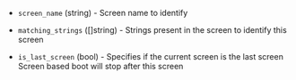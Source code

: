 <!-- Code generated from the comments of the SingleScreenBootConfig struct in builder/parallels/common/single_screen_boot_config.go; DO NOT EDIT MANUALLY -->

- `screen_name` (string) - Screen name to identify

- `matching_strings` ([]string) - Strings present in the screen to identify this screen

- `is_last_screen` (bool) - Specifies if the current screen is the last screen
  Screen based boot will stop after this screen

<!-- End of code generated from the comments of the SingleScreenBootConfig struct in builder/parallels/common/single_screen_boot_config.go; -->
